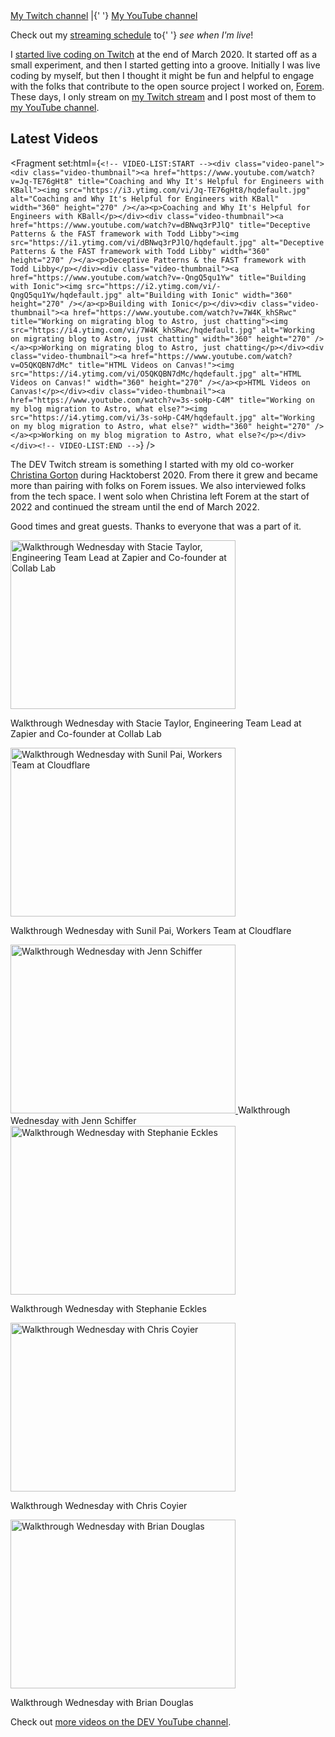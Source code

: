 
<PageLayout title="Streaming">
<nav aria-label="My channels for streaming">
  <a href="https://twitch.tv/nickytonline">My Twitch channel</a> |{' '}
  <a href="https://iamdeveloper.live">My YouTube channel</a>
</nav>

<p class="weight-bold">
  Check out my <a href="/stream-schedule">streaming schedule</a> to{' '}
  <em>see when I'm live</em>!
</p>

I [started live coding on Twitch](https://www.iamdeveloper.com/posts/i-ve-started-to-live-code-on-twitch-for-dev-13cn)
at the end of March 2020. It started off as a small experiment, and then I
started getting into a groove. Initially I was live coding by myself, but then I
thought it might be fun and helpful to engage with the folks that contribute to
the open source project I worked on, [Forem](https://github.com/forem/forem).
These days, I only stream on [my Twitch stream](https://live.iamdeveloper.com)
and I post most of them to
[my YouTube channel](https://youtube.iamdeveloper.com).

## Latest Videos

<Fragment set:html={`<!-- VIDEO-LIST:START --><div class="video-panel"><div class="video-thumbnail"><a href="https://www.youtube.com/watch?v=Jq-TE76gHt8" title="Coaching and Why It's Helpful for Engineers with KBall"><img src="https://i3.ytimg.com/vi/Jq-TE76gHt8/hqdefault.jpg" alt="Coaching and Why It's Helpful for Engineers with KBall" width="360" height="270" /></a><p>Coaching and Why It's Helpful for Engineers with KBall</p></div><div class="video-thumbnail"><a href="https://www.youtube.com/watch?v=dBNwq3rPJlQ" title="Deceptive Patterns & the FAST framework with Todd Libby"><img src="https://i1.ytimg.com/vi/dBNwq3rPJlQ/hqdefault.jpg" alt="Deceptive Patterns & the FAST framework with Todd Libby" width="360" height="270" /></a><p>Deceptive Patterns & the FAST framework with Todd Libby</p></div><div class="video-thumbnail"><a href="https://www.youtube.com/watch?v=-QngQ5qu1Yw" title="Building with Ionic"><img src="https://i2.ytimg.com/vi/-QngQ5qu1Yw/hqdefault.jpg" alt="Building with Ionic" width="360" height="270" /></a><p>Building with Ionic</p></div><div class="video-thumbnail"><a href="https://www.youtube.com/watch?v=7W4K_khSRwc" title="Working on migrating blog to Astro, just chatting"><img src="https://i4.ytimg.com/vi/7W4K_khSRwc/hqdefault.jpg" alt="Working on migrating blog to Astro, just chatting" width="360" height="270" /></a><p>Working on migrating blog to Astro, just chatting</p></div><div class="video-thumbnail"><a href="https://www.youtube.com/watch?v=O5QKQBN7dMc" title="HTML Videos on Canvas!"><img src="https://i4.ytimg.com/vi/O5QKQBN7dMc/hqdefault.jpg" alt="HTML Videos on Canvas!" width="360" height="270" /></a><p>HTML Videos on Canvas!</p></div><div class="video-thumbnail"><a href="https://www.youtube.com/watch?v=3s-soHp-C4M" title="Working on my blog migration to Astro, what else?"><img src="https://i4.ytimg.com/vi/3s-soHp-C4M/hqdefault.jpg" alt="Working on my blog migration to Astro, what else?" width="360" height="270" /></a><p>Working on my blog migration to Astro, what else?</p></div></div><!-- VIDEO-LIST:END -->`} />

The DEV Twitch stream is something I started with my old co-worker
[Christina Gorton](https://twitter.com/coffeecraftcode) during Hacktoberst 2020.
From there it grew and became more than pairing with folks on Forem issues. We
also interviewed folks from the tech space. I went solo when Christina left
Forem at the start of 2022 and continued the stream until the end of March 2022.

Good times and great guests. Thanks to everyone that was a part of it.

<div class="video-panel">
  <div class="video-thumbnail">
    <a
      href="https://www.youtube.com/watch?v=cmooRSV4sr8"
      title="Walkthrough Wednesday with Stacie Taylor, Engineering Team Lead at Zapier and Co-founder at Collab Lab"
    >
      <img
        src="https://i4.ytimg.com/vi/cmooRSV4sr8/hqdefault.jpg"
        alt="Walkthrough Wednesday with Stacie Taylor, Engineering Team Lead at Zapier and Co-founder at Collab Lab"
        width="360"
        height="270"
      />
    </a>
    <p>
      Walkthrough Wednesday with Stacie Taylor, Engineering Team Lead at Zapier
      and Co-founder at Collab Lab
    </p>
  </div>
  <div class="video-thumbnail">
    <a
      href="https://www.youtube.com/watch?v=zMEvgvSrPuo"
      title="Walkthrough Wednesday with Sunil Pai, Workers Team at Cloudflare"
    >
      <img
        src="https://i3.ytimg.com/vi/zMEvgvSrPuo/hqdefault.jpg"
        alt="Walkthrough Wednesday with Sunil Pai, Workers Team at Cloudflare"
        width="360"
        height="270"
      />
    </a>
    <p>Walkthrough Wednesday with Sunil Pai, Workers Team at Cloudflare</p>
  </div>
  <div class="video-thumbnail">
    <a
      href="https://www.youtube.com/watch?v=MWkJFsC9jZo"
      title="Walkthrough Wednesday with Jenn Schiffer"
    >
      <img
        src="https://i2.ytimg.com/vi/MWkJFsC9jZo/hqdefault.jpg"
        alt="Walkthrough Wednesday with Jenn Schiffer"
        width="360"
        height="270"
      />
    </a>
    Walkthrough Wednesday with Jenn Schiffer
  </div>
  <div class="video-thumbnail">
    <a
      href="https://www.youtube.com/watch?v=IH2IcYMxab4"
      title="Walkthrough Wednesday with Stephanie Eckles"
    >
      <img
        src="https://i2.ytimg.com/vi/IH2IcYMxab4/hqdefault.jpg"
        alt="Walkthrough Wednesday with Stephanie Eckles"
        width="360"
        height="270"
      />
    </a>
    <p>Walkthrough Wednesday with Stephanie Eckles</p>
  </div>
  <div class="video-thumbnail">
    <a
      href="https://www.youtube.com/watch?v=ZncQIITVOPI"
      title="Walkthrough Wednesday with Chris Coyier"
    >
      <img
        src="https://i1.ytimg.com/vi/ZncQIITVOPI/hqdefault.jpg"
        alt="Walkthrough Wednesday with Chris Coyier"
        width="360"
        height="270"
      />
    </a>
    <p>Walkthrough Wednesday with Chris Coyier</p>
  </div>
  <div class="video-thumbnail">
    <a
      href="https://www.youtube.com/watch?v=d1KCS6C4Rus"
      title="Walkthrough Wednesday with Brian Douglas"
    >
      <img
        src="https://i1.ytimg.com/vi/d1KCS6C4Rus/hqdefault.jpg"
        alt="Walkthrough Wednesday with Brian Douglas"
        width="360"
        height="270"
      />
    </a>
    <p>Walkthrough Wednesday with Brian Douglas</p>
  </div>
</div>

Check out
[more videos on the DEV YouTube channel](https://www.youtube.com/thepracticaldevteam).

</PageLayout>
